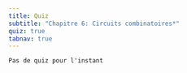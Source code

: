 ```yaml
---
title: Quiz
subtitle: "Chapitre 6: Circuits combinatoires*"
quiz: true
tabnav: true
---
```

```ed-pb
Pas de quiz pour l'instant

```